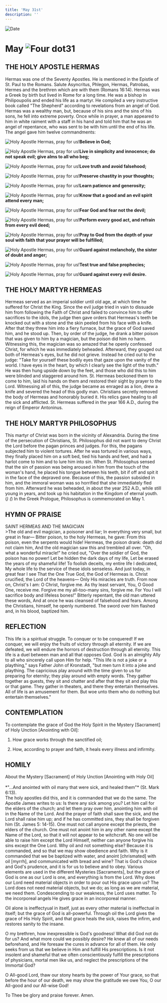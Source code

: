 ```yaml
---
title: 'May 31st'
description: ''
---
```


<RunningHead />
<Image src="/title-imprint.png" height={68} width={50} alt="Date" className="title-imprint"/>

# <div id="date">May <Image className="four-dot" src="/four-dot.png" height={15} width={15} alt="Four dot" />31</div>

## THE HOLY APOSTLE HERMAS

Hermas was one of the Seventy Apostles. He is mentioned in the Epistle of St. Paul to the Romans. Salute Asyncritus, Phlegon, Hermas, Patrobas, Hermes and the brethren which are with them (Romans 16:14). Hermas was a Greek by birth but lived in Rome for a long time. He was a bishop in Philipoupolis and ended his life as a martyr. He compiled a very instructive book called "The Shepherd" according to revelations from an angel of God. Hermas was a wealthy man, but, because of his sins and the sins of his sons, he fell into extreme poverty. Once while in prayer, a man appeared to him in white raiment with a staff in his hand and told him that he was an angel of repentance, who was sent to be with him until the end of his life. The angel gave him twelve commandments:

<Image className="four-dot" src="/four-dot.png" height={15} width={15} alt="Holy Apostle Hermas, pray for us!" />**Believe in God;**

<Image className="four-dot" src="/four-dot.png" height={15} width={15} alt="Holy Apostle Hermas, pray for us!" />**Live in simplicity and innocence; do not speak evil; give alms to all who beg;**

<Image className="four-dot" src="/four-dot.png" height={15} width={15} alt="Holy Apostle Hermas, pray for us!" />**Love truth and avoid falsehood;**

<Image className="four-dot" src="/four-dot.png" height={15} width={15} alt="Holy Apostle Hermas, pray for us!" />**Preserve chastity in your thoughts;**

<Image className="four-dot" src="/four-dot.png" height={15} width={15} alt="Holy Apostle Hermas, pray for us!" />**Learn patience and generosity;**

<Image className="four-dot" src="/four-dot.png" height={15} width={15} alt="Holy Apostle Hermas, pray for us!" />**Know that a good and an evil spirit attend every man;**

<Image className="four-dot" src="/four-dot.png" height={15} width={15} alt="Holy Apostle Hermas, pray for us!" />**Fear God and fear not the devil;**

<Image className="four-dot" src="/four-dot.png" height={15} width={15} alt="Holy Apostle Hermas, pray for us!" />**Perform every good act, and refrain from every evil deed;**

<Image className="four-dot" src="/four-dot.png" height={15} width={15} alt="Holy Apostle Hermas, pray for us!" />**Pray to God from the depth of your soul with faith that your prayer will be fulfilled;**

<Image className="four-dot" src="/four-dot.png" height={15} width={15} alt="Holy Apostle Hermas, pray for us!" />**Guard against melancholy, the sister of doubt and anger;**

<Image className="four-dot" src="/four-dot.png" height={15} width={15} alt="Holy Apostle Hermas, pray for us!" />**Test true and false prophecies;**

<Image className="four-dot" src="/four-dot.png" height={15} width={15} alt="Holy Apostle Hermas, pray for us!" />**Guard against every evil desire.**

## THE HOLY MARTYR HERMEAS

Hermeas served as an imperial soldier until old age, at which time he suffered for Christ the King. Since the evil judge tried in vain to dissuade him from following the Faith of Christ and failed to convince him to offer sacrifices to the idols, the judge then gave orders that Hermeas's teeth be knocked out with a stone and the skin peeled from his face with a knife. After that they threw him into a fiery furnace, but the grace of God saved him, and he stood up. Then, by order of the judge, he drank a bitter poison that was given to him by a magician, but the poison did him no harm. Witnessing this, the magician was so amazed that he openly confessed Christ, for which he was immediately beheaded. Afterward, they gouged out both of Hermeas's eyes, but he did not grieve. Instead he cried out to the judge: "Take for yourself these bodily eyes that gaze upon the vanity of the world. I have eyes in the heart, by which I clearly see the light of the truth." He was then hung upside down by the feet, and those who did this to him were blinded and staggered around him. St. Hermeas beckoned them to come to him, laid his hands on them and restored their sight by prayer to the Lord. Witnessing all of this, the judge became as enraged as a lion, drew a knife and severed the head of this godly man. Christians secretly removed the body of Hermeas and honorably buried it. His relics gave healing to all the sick and afflicted. St. Hermeas suffered in the year 166 A.D., during the reign of Emperor Antoninus.

## THE HOLY MARTYR PHILOSOPHUS

This martyr of Christ was born in the vicinity of Alexandria. During the time of the persecution of Christians, St. Philosophus did not want to deny Christ the Lord before the pagan princes and judges. For this, the pagans subjected him to violent tortures. After he was tortured in various ways, they finally placed him on a soft bed, tied his hands and feet, and had a harlot come to him and to lure him into sin. When St. Philosophus sensed that the sin of passion was being aroused in him from the touch of the woman's hand, he placed his tongue between his teeth, bit if off and spit it in the face of the depraved one. Because of this, the passion subsided in him, and the immoral woman was so horrified that she immediately fled from him. Afterward he was beheaded, in about the year 252 A.D., while still young in years, and took up his habitation in the Kingdom of eternal youth. (*) 
   (*) In the Greek Prologue, Philosophus is commemorated on May 1.


## HYMN OF PRAISE
<div style={{textAlign:'center', color:'crimson', fontWeight:'bold'}}>
SAINT HERMEAS AND THE MAGICIAN
</div>
>The old and evil magician, a poisoner and liar;  
In everything very small, but great in fear—  
Bitter poison, to the holy Hermeas, he gave:  
From this poison, even the serpents would hide!  
Hermeas, the poison drank: death did not claim him,  
And the old magician saw this and trembled all over.  
"Oh, what a wonderful miracle!" he cried out,  
"Over the soldier of God, the poison has no power!  
Let be hidden the dark days of my life,  
Let be erased the years of my shameful life!  
To foolish deceits, my entire life I dedicated,  
My whole life to the service of these idols senseless.  
And just today, in great fear I see  
That the One True God, the God of Hermeas is.  
Christ crucified, the Lord of the heavens—  
Only His miracles are truth.  
From now on, Christ's I am: O Christ, forgive me.  
As thy least servant, You, O Good One, receive me.  
Forgive me my all-too-many sins, forgive me.  
For You I will sacrifice body and lifeless bones!"  
Bitterly repentant, the old man uttered these words,  
And at once he was cleansed of falsehood and fears.  
Among the Christians, himself, he openly numbered.  
The sword over him flashed and, in his blood, baptized him.  

## REFLECTION

This life is a spiritual struggle. To conquer or to be conquered! If we conquer, we will enjoy the fruits of victory through all eternity. If we are defeated, we will endure the horrors of destruction through all eternity. This life is a duel between man and all that opposes God. God is an almighty Ally to all who sincerely call upon Him for help. "This life is not a joke or a plaything," says Father John of Kronstadt, "but men turn it into a joke and plaything. The capricious play around with the time given to us for preparing for eternity; they play around with empty words. They gather together as guests, they sit and chatter and after that they sit and play this or that game. They gather in theaters, and there they entertain themselves. All of life is an amusement for them. But woe unto them who do nothing but entertain themselves."

## CONTEMPLATION
 
To contemplate the grace of God the Holy Spirit in the Mystery [Sacrament] of Holy Unction [Anointing with Oil]:

1. How grace works through the sanctified oil;

2. How, according to prayer and faith, it heals every illness and infirmity.


## HOMILY
<div style={{textAlign:'center', color:'crimson', fontWeight:'bold'}}>
About the Mystery [Sacrament] of Holy Unction [Anointing with Holy Oil]
</div><br />
<div style={{textAlign:'right'}}>
*"...And anointed with oil many that were sick, and healed them"* (St. Mark 6:13).
</div>
The holy apostles did this, and it is commanded that we do the same. The Apostle James writes to us: Is there any sick among you? Let him call for the elders of the church; and let them pray over him, anointing him with oil in the Name of the Lord. And the prayer of faith shall save the sick, and the Lord shall raise him up; and if he has committed sins, they shall be forgiven him (St. James 5: 14-15). One must not call anyone except the priests, the elders of the church. One must not anoint him in any other name except the Name of the Lord, so that it will not appear to be witchcraft. No one will be able to raise him except the Lord Himself, neither can anyone forgive his sins except the One Lord. Why oil and not something else? Because it is commanded, and so that we may show obedience and faith. Why is it commanded that we be baptized with water, and anoint [chrismated] with oil [myrrh], and communicated with bread and wine? That is God's choice and God's prudence, and it is for us to believe and to obey. Various elements are used in the different Mysteries [Sacraments], but the grace of God is one as our Lord is one, and everything is from the Lord. Why does our Lord need material objects in order to pour out His grace upon us? The Lord does not need material objects, but we do; as long as we are material, we need them. Condescending to our weakness, the Lord uses matter. To the incorporeal angels He gives grace in an incorporeal manner.

Oil alone is ineffectyual in itself, just as every other material is ineffectual in itself; but the grace of God is all-powerful. Through oil the Lord gives the grace of His Holy Spirit, and that grace heals the sick, raises the infirm, and restores sanity to the insane.

O my brethren, how inexpressible is God's goodness! What did God not do for us? And what more could we possibly desire? He knew all of our needs beforehand, and He foresaw the cures in advance for all of them. He only seeks from us that we believe in Him and fulfill His prescriptions. Is it not insolent and shameful that we often conscientiously fulfill the prescriptions of physicians, mortal men like us, and neglect the prescriptions of the Immortal God?

O All-good Lord, thaw our stony hearts by the power of Your grace, so that before the hour of our death, we may show the gratitude we owe You, O our All-good and our All-wise God!

To Thee be glory and praise forever. Amen.